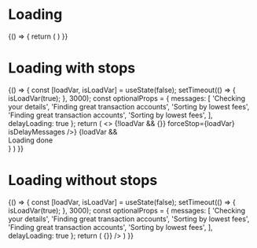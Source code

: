 
<Meta title="Components|Loading" component={Loading} />

# Loading
<Story name="Loading">
  {() => {
   return (
      <Loading />
    )
  }}
</Story>

# Loading with stops
<Story name="Loading with stops">
  {() => {
    const [loadVar, isLoadVar] = useState(false);
    setTimeout(() => {
        isLoadVar(true);
      },
     3000);
    const optionalProps = {
      messages: [
        'Checking your details',
        'Finding great transaction accounts',
        'Sorting by lowest fees',
        'Finding great transaction accounts',
        'Sorting by lowest fees',
      ],
      delayLoading: true
    };
   return (
    <>
    {!loadVar &&  <Loading {...optionalProps}  onLoaded={() => {}} forceStop={loadVar} isDelayMessages />}
    {loadVar &&  <div style={{fontSize: '30px'}}>Loading done</div>}
      </>
    )
  }}
</Story>

# Loading without stops
<Story name="Loading with props">
  {() => {
    const [loadVar, isLoadVar] = useState(false);
    setTimeout(() => {
        isLoadVar(true);
      },
     3000);
    const optionalProps = {
      messages: [
        'Checking your details',
        'Finding great transaction accounts',
        'Sorting by lowest fees',
        'Finding great transaction accounts',
        'Sorting by lowest fees',
      ],
      delayLoading: true
    };
   return (
      <Loading {...optionalProps}  onLoaded={() => {}} />
    )
  }}
</Story>
